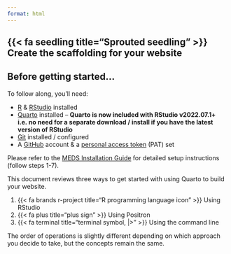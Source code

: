 ```yaml
---
format: html
---
```


## {{< fa seedling title="Sprouted seedling" >}} Create the scaffolding for your website {#create-website-scaffolding}

::: callout-important
## Before getting started...

To follow along, you'll need:

-   [R](https://cloud.r-project.org/){target="_blank"} & [RStudio](https://posit.co/download/rstudio-desktop/#download){target="_blank"} installed 
-   [Quarto](https://quarto.org/docs/get-started/){target="_blank"} installed -- **Quarto is now included with RStudio v2022.07.1+ i.e. no need for a separate download / install if you have the latest version of RStudio**
-   [Git](https://git-scm.com/){target="_blank"} installed / configured
-   A [GitHub](https://github.com/){target="_blank"} account & a [personal access token](https://docs.github.com/en/authentication/keeping-your-account-and-data-secure/managing-your-personal-access-tokens#about-personal-access-tokens){target="_blank"} (PAT) set

Please refer to the [MEDS Installation Guide](https://ucsb-meds.github.io/MEDS-installation-guide/){target="_blank"} for detailed setup instructions (follow steps 1-7).
:::

This document reviews three ways to get started with using Quarto to build your website.

(1) {{< fa brands r-project title="R programming language icon" >}} Using RStudio
(2) {{< fa plus title="plus sign" >}} Using Positron
(3) {{< fa terminal title="terminal symbol, |>" >}} Using the command line  

The order of operations is slightly different depending on which approach you decide to take, but the concepts remain the same.